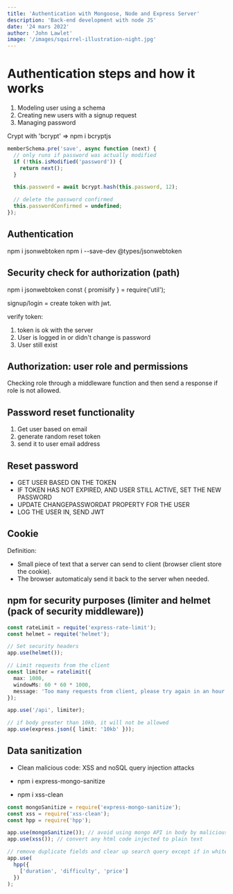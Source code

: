 ```yaml
---
title: 'Authentication with Mongoose, Node and Express Server'
description: 'Back-end development with node JS'
date: '24 mars 2022'
author: 'John Lawlet'
image: '/images/squirrel-illustration-night.jpg'
---
```


# Authentication steps and how it works

1. Modeling user using a schema
2. Creating new users with a signup request
3. Managing password

Crypt with 'bcrypt' => npm i bcryptjs

```ts
memberSchema.pre('save', async function (next) {
  // only runs if password was actually modified
  if (!this.isModified('password')) {
    return next();
  }

  this.password = await bcrypt.hash(this.password, 12);

  // delete the password confirmed
  this.passwordConfirmed = undefined;
});
```

## Authentication

npm i jsonwebtoken
npm i --save-dev @types/jsonwebtoken

## Security check for authorization (path)

npm i jsonwebtoken
const { promisify } = require('util');

signup/login = create token with jwt.

verify token:

1. token is ok with the server
2. User is logged in or didn't change is password
3. User still exist

## Authorization: user role and permissions

Checking role through a middleware function and then send a response if role is not allowed.

## Password reset functionality

1. Get user based on email
2. generate random reset token
3. send it to user email address

## Reset password

- GET USER BASED ON THE TOKEN
- IF TOKEN HAS NOT EXPIRED, AND USER STILL ACTIVE, SET THE NEW PASSWORD
- UPDATE CHANGEPASSWORDAT PROPERTY FOR THE USER
- LOG THE USER IN, SEND JWT

## Cookie

Definition:

- Small piece of text that a server can send to client (browser client store the cookie).
- The browser automaticaly send it back to the server when needed.

## npm for security purposes (limiter and helmet (pack of security middleware))

```ts
const rateLimit = requite('express-rate-limit');
const helmet = requite('helmet');

// Set security headers
app.use(helmet());

// Limit requests from the client
const limiter = ratelimit({
  max: 1000,
  windowMs: 60 * 60 * 1000,
  message: 'Too many requests from client, please try again in an hour!',
});

app.use('/api', limiter);

// if body greater than 10kb, it will not be allowed
app.use(express.json({ limit: '10kb' }));
```

## Data sanitization

- Clean malicious code: XSS and noSQL query injection attacks

- npm i express-mongo-sanitize
- npm i xss-clean

```ts
const mongoSanitize = require('express-mongo-sanitize');
const xss = require('xss-clean');
const hpp = require('hpp');

app.use(mongoSanitize()); // avoid using mongo API in body by malicious users
app.use(xss()); // convert any html code injected to plain text

// remove duplicate fields and clear up search query except if in whitelist
app.use(
  hpp({
    ['duration', 'difficulty', 'price']
  })
);
```
